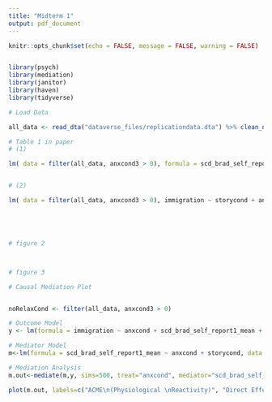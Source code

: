 ```yaml
---
title: "Midterm 1"
output: pdf_document
---
```


```r
knitr::opts_chunk$set(echo = FALSE, message = FALSE, warning = FALSE)


library(psych)
library(mediation)
library(janitor)
library(haven)
library(tidyverse)

```

```r


# Load Data

all_data <- read_dta("dataverse_files/replicationdata.dta") %>% clean_names()


```


```r

# Table 1 in paper
# (1)

lm( data = filter(all_data, anxcond3 > 0), formula = scd_brad_self_report1_mean ~ anxcond, na.omit = TRUE) 


# (2) 

lm( data = filter(all_data, anxcond3 > 0), immigration ~ storycond + anxcond + scd_brad_self_report1_mean) 






```


```r

# figure 2




```







```r
# figure 3

# Causal Mediation Plot


noRelaxCond <- filter(all_data, anxcond3 > 0)

# Outcome Model
y <- lm(formula = immigration ~ anxcond + scd_brad_self_report1_mean + storycond, data= noRelaxCond)

# Mediator Model
m<-lm(formula = scd_brad_self_report1_mean ~ anxcond + storycond, data = noRelaxCond)

# Mediation Analysis
m.out<-mediate(m,y, sims=500, treat="anxcond", mediator="scd_brad_self_report1_mean", dropobs=TRUE, boot=TRUE, conf.level=.90)

plot(m.out, labels=c("ACME\n(Physiological \nReactivity)", "Direct Effect \n(Anxiety)", "Total Effect"))



```


